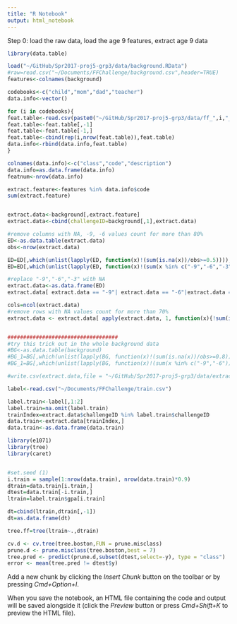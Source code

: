 ```yaml
---
title: "R Notebook"
output: html_notebook
---
```




Step 0: load the raw data, load the age 9 features, extract age 9 data
```r
library(data.table)

load("~/GitHub/Spr2017-proj5-grp3/data/background.RData")
#raw=read.csv("~/Documents/FFChallenge/background.csv",header=TRUE)
features<-colnames(background)

codebooks<-c("child","mom","dad","teacher")
data.info<-vector()

for (i in codebooks){
feat.table<-read.csv(paste0("~/GitHub/Spr2017-proj5-grp3/data/ff_",i,"_cb9.csv"),header=FALSE)
feat.table<-feat.table[,-1]
feat.table<-feat.table[-1,]
feat.table<-cbind(rep(i,nrow(feat.table)),feat.table)
data.info<-rbind(data.info,feat.table)
}

colnames(data.info)<-c("class","code","description")
data.info=as.data.frame(data.info)
featnum<-nrow(data.info)

extract.feature<-features %in% data.info$code  
sum(extract.feature)


extract.data<-background[,extract.feature]
extract.data<-cbind(challengeID=background[,1],extract.data)

#remove columns with NA, -9, -6 values count for more than 80%
ED<-as.data.table(extract.data)
obs<-nrow(extract.data)

ED=ED[,which(unlist(lapply(ED, function(x)!(sum(is.na(x))/obs>=0.5)))),with=F]
ED=ED[,which(unlist(lapply(ED, function(x)!(sum(x %in% c("-9","-6","-3"))/obs>=0.5)))),with=F]

#replace "-9","-6","-3" with NA
extract.data<-as.data.frame(ED)
extract.data[ extract.data == "-9"| extract.data == "-6"|extract.data == "-3"]<-NA

cols=ncol(extract.data)
#remove rows with NA values count for more than 70%
extract.data <- extract.data[ apply(extract.data, 1, function(x){!sum(is.na(x))/cols>=0.5}),]


###################################
#try this trick out in the whole background data
#BG<-as.data.table(background)
#BG_1=BG[,which(unlist(lapply(BG, function(x)!(sum(is.na(x))/obs>=0.8)))),with=F]
#BG_1=BG[,which(unlist(lapply(BG, function(x)!(sum(x %in% c("-9","-6"))/obs>=0.8)))),with=F]

#write.csv(extract.data,file = "~/GitHub/Spr2017-proj5-grp3/data/extractdata.csv")
```


```r
label<-read.csv("~/Documents/FFChallenge/train.csv")

label.train<-label[,1:2]
label.train=na.omit(label.train)
trainIndex=extract.data$challengeID %in% label.train$challengeID
data.train<-extract.data[trainIndex,]
data.train<-as.data.frame(data.train)

```


```r
library(e1071)
library(tree)
library(caret)


#set.seed (1)
i.train = sample(1:nrow(data.train), nrow(data.train)*0.9)
dtrain=data.train[i.train,]
dtest=data.train[-i.train,]
ltrain=label.train$gpa[i.train]

dt=cbind(ltrain,dtrain[,-1])
dt=as.data.frame(dt)

tree.ff=tree(ltrain~.,dtrain)

cv.d <- cv.tree(tree.boston,FUN = prune.misclass)
prune.d <- prune.misclass(tree.boston,best = 7)
tree.pred <- predict(prune.d,subset(dtest,select=-y), type = "class")
error <- mean(tree.pred != dtest$y)
```

Add a new chunk by clicking the *Insert Chunk* button on the toolbar or by pressing *Cmd+Option+I*.

When you save the notebook, an HTML file containing the code and output will be saved alongside it (click the *Preview* button or press *Cmd+Shift+K* to preview the HTML file).

